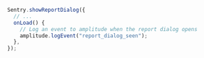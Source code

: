 ```javascript
Sentry.showReportDialog({
  // ...
  onLoad() {
    // Log an event to amplitude when the report dialog opens
    amplitude.logEvent("report_dialog_seen");
  },
});
```
